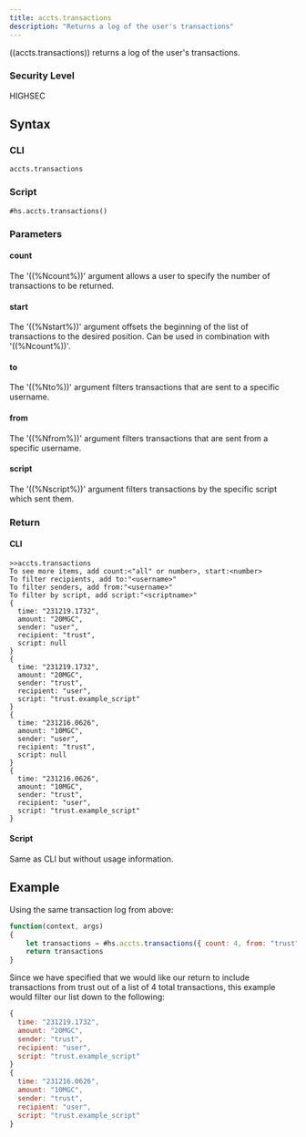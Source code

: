 ```yaml
---
title: accts.transactions
description: "Returns a log of the user's transactions"
---
```


((accts.transactions)) returns a log of the user's transactions.

### Security Level

HIGHSEC

## Syntax

### CLI

```
accts.transactions
```

### Script

```
#hs.accts.transactions()
```

### Parameters

#### count

The '((%Ncount%))' argument allows a user to specify the number of transactions to be returned.

#### start

The '((%Nstart%))' argument offsets the beginning of the list of transactions to the desired position. Can be used in combination with '((%Ncount%))'.

#### to

The '((%Nto%))' argument filters transactions that are sent to a specific username.

#### from

The '((%Nfrom%))' argument filters transactions that are sent from a specific username.

#### script

The '((%Nscript%))' argument filters transactions by the specific script which sent them.

### Return

#### CLI

```
>>accts.transactions
To see more items, add count:<"all" or number>, start:<number>
To filter recipients, add to:"<username>"
To filter senders, add from:"<username>"
To filter by script, add script:"<scriptname>"
{
  time: "231219.1732",
  amount: "20MGC",
  sender: "user",
  recipient: "trust",
  script: null
}
{
  time: "231219.1732",
  amount: "20MGC",
  sender: "trust",
  recipient: "user",
  script: "trust.example_script"
}
{
  time: "231216.0626",
  amount: "10MGC",
  sender: "user",
  recipient: "trust",
  script: null
}
{
  time: "231216.0626",
  amount: "10MGC",
  sender: "trust",
  recipient: "user",
  script: "trust.example_script"
}
```

#### Script

Same as CLI but without usage information.

## Example

Using the same transaction log from above:

```js
function(context, args)
{
	let transactions = #hs.accts.transactions({ count: 4, from: "trust" })
	return transactions
}
```

Since we have specified that we would like our return to include transactions from trust out of a list of 4 total transactions, this example would filter our list down to the following:

```js
{
  time: "231219.1732",
  amount: "20MGC",
  sender: "trust",
  recipient: "user",
  script: "trust.example_script"
}
{
  time: "231216.0626",
  amount: "10MGC",
  sender: "trust",
  recipient: "user",
  script: "trust.example_script"
}
```

